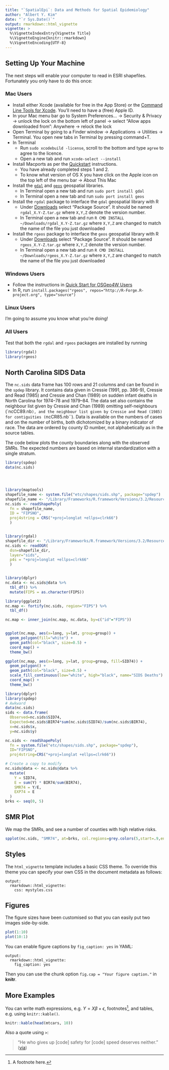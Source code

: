 ```yaml
---
title: "`SpatialEpi`: Data and Methods for Spatial Epidemiology"
author: "Albert Y. Kim"
date: "`r Sys.Date()`"
output: rmarkdown::html_vignette
vignette: >
  %\VignetteIndexEntry{Vignette Title}
  %\VignetteEngine{knitr::rmarkdown}
  %\VignetteEncoding{UTF-8}
---
```



## Setting Up Your Machine

The next steps will enable your computer to read in ESRI shapefiles. Fortunately
you only have to do this once:

### Mac Users

* Install either Xcode (available for free in the App Store) or the [Command
Line Tools for Xcode](https://developer.apple.com/downloads/). You’ll need to
have a (free) Apple ID.
* In your Mac menu bar go to System Preferences... -> Security & Privacy ->
unlock the lock on the bottom left of panel -> select "Allow apps downloaded
from": Anywhere -> relock the lock
* Open Terminal by going to a Finder window -> Applications -> Utilities ->
Terminal. You open new tabs in Terminal by pressing command+T.
* In Terminal
    + Run `sudo xcodebuild -license`, scroll to the bottom and type `agree` to
    agree to the licence.
    + Open a new tab and run `xcode-select --install`
* Install Macports as per the [Quickstart](http://www.macports.org/install.php)
instructions.
    + You have already completed steps 1 and 2.
    + To know what version of OS X you have click on the Apple icon on the top
    left of the menu bar -> About This Mac
* Install the [`gdal`](http://www.gdal.org/) and [`geos`](http://trac.osgeo.org/geos/) 
geospatial libraries.
    + In Terminal open a new tab and run `sudo port install gdal`
    + In Terminal open a new tab and run `sudo port install geos`
* Install the `rgdal` package to interface the `gdal` geospatial library with R
    + Under [Downloads](https://cran.r-project.org/web/packages/rgdal/index.html) 
    select "Package Source".  It should be named `rgdal_X.Y-Z.tar.gz` where
    `X,Y,Z` denote the version number.
    + In Terminal open a new tab and run `R CMD INSTALL
    ~/Downloads/rgdal_X.Y-Z.tar.gz` where `X,Y,Z` are changed to match the name
    of the file you just downloaded
* Install the `rgeos` package to interface the `geos` geospatial library with R
    + Under [Downloads](https://cran.r-project.org/web/packages/rgeos/index.html) 
    select "Package Source".  It should be named `rgeos_X.Y-Z.tar.gz` where
    `X,Y,Z` denote the version number.
    + In Terminal open a new tab and run `R CMD INSTALL
    ~/Downloads/rgeos_X.Y-Z.tar.gz` where `X,Y,Z` are changed to match the name
    of the file you just downloaded

### Windows Users

* Follow the instructions in [Quick Start for OSGeo4W Users](http://trac.osgeo.org/osgeo4w/)
* In R, run `install.packages("rgeos", repos="http://R-Forge.R-project.org", type="source")`

### Linux Users

I'm going to assume you know what you're doing!

### All Users

Test that both the `rgdal` and `rgeos` packages are installed by running
```r
library(rgdal)
library(rgeos)
```







## North Carolina SIDS Data

The ``nc.sids`` data frame has 100 rows and 21 columns and can be found in the 
``spdep`` library. It contains data given in Cressie (1991, pp. 386-9), Cressie 
and Read (1985) and Cressie and Chan (1989) on sudden infant deaths in North 
Carolina for 1974--78 and 1979--84. The data set also contains the neighbour
list given by Cressie and Chan (1989) omitting self-neighbours (`ncCC89.nb``),
and the neighbour list given by Cressie and Read (1985) for contiguities
(``ncCR85.nb``). Data is available on the numbers of cases and on the number of
births, both dichotomized by a binary indicator of race. The data are ordered by
county ID number, not alphabetically as in the source tables.

The code below plots the county boundaries along with the observed SMRs. The
expected numbers are based on internal standardization with a single stratum.

```r
library(spdep)
data(nc.sids)




library(maptools)
shapefile_name <- system.file("etc/shapes/sids.shp", package="spdep")
shapefile_name <- "/Library/Frameworks/R.framework/Versions/3.2/Resources/library/spdep/etc/shapes/sids.shp"
nc.sids <- readShapePoly(
  fn = shapefile_name,
  ID = "FIPSNO",
  proj4string = CRS("+proj=longlat +ellps=clrk66")
  )


library(rgdal)
shapefile_dir <- "/Library/Frameworks/R.framework/Versions/3.2/Resources/library/spdep/etc/shapes/"
nc.sids <- readOGR(
  dsn=shapefile_dir, 
  layer="sids", 
  p4s = "+proj=longlat +ellps=clrk66"
  )


library(dplyr)
nc.data <- nc.sids@data %>% 
  tbl_df() %>% 
  mutate(FIPS = as.character(FIPS))

library(ggplot2)
nc.map <- fortify(nc.sids, region="FIPS") %>% 
  tbl_df()

nc.map <- inner_join(nc.map, nc.data, by=c("id"="FIPS"))


ggplot(nc.map, aes(x=long, y=lat, group=group)) +
  geom_polygon(fill="white") +
  geom_path(col="black", size=0.5) +
  coord_map() +
  theme_bw()

ggplot(nc.map, aes(x=long, y=lat, group=group, fill=SID74)) +
  geom_polygon() +
  geom_path(col="black", size=0.5) +
  scale_fill_continuous(low="white", high="black", name="SIDS Deaths") +
  coord_map() +
  theme_bw()
```






```r


library(dplyr)
library(spdep)
# Awkward
data(nc.sids)
sids <- data.frame(
  Observed=nc.sids$SID74,
  Expected=nc.sids$BIR74*sum(nc.sids$SID74)/sum(nc.sids$BIR74),
  x=nc.sids$x, 
  y=nc.sids$y)

nc.sids <- readShapePoly(
  fn = system.file("etc/shapes/sids.shp", package="spdep"),
  ID="FIPSNO",
  proj4string=CRS("+proj=longlat +ellps=clrk66"))

# Create a copy to modify
nc.sids@data <- nc.sids@data %>% 
  mutate(
    Y = SID74,
    E = sum(Y) * BIR74/sum(BIR74),
    SMR74 = Y/E,
    EXP74 = E
  )
brks <- seq(0, 5)
```


## SMR Plot
 
We map the SMRs, and see a number of counties with high relative risks.

```r
spplot(nc.sids, "SMR74", at=brks, col.regions=grey.colors(5,start=.9,end=.1))
```


























## Styles

The `html_vignette` template includes a basic CSS theme. To override this theme you can specify your own CSS in the document metadata as follows:

    output: 
      rmarkdown::html_vignette:
        css: mystyles.css

## Figures

The figure sizes have been customised so that you can easily put two images side-by-side. 

```r
plot(1:10)
plot(10:1)
```

You can enable figure captions by `fig_caption: yes` in YAML:

    output:
      rmarkdown::html_vignette:
        fig_caption: yes

Then you can use the chunk option `fig.cap = "Your figure caption."` in **knitr**.

## More Examples

You can write math expressions, e.g. $Y = X\beta + \epsilon$, footnotes^[A footnote here.], and tables, e.g. using `knitr::kable()`.

```r
knitr::kable(head(mtcars, 10))
```

Also a quote using `>`:

> "He who gives up [code] safety for [code] speed deserves neither."
([via](https://twitter.com/hadleywickham/status/504368538874703872))
